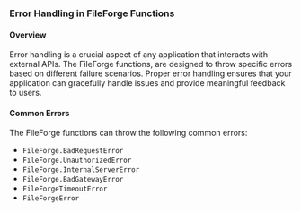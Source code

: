 ### Error Handling in FileForge Functions

#### Overview

Error handling is a crucial aspect of any application that interacts with external APIs. The FileForge functions, are designed to throw specific errors based on different failure scenarios. Proper error handling ensures that your application can gracefully handle issues and provide meaningful feedback to users.

#### Common Errors

The FileForge functions can throw the following common errors:

- `FileForge.BadRequestError`
- `FileForge.UnauthorizedError`
- `FileForge.InternalServerError`
- `FileForge.BadGatewayError`
- `FileForgeTimeoutError`
- `FileForgeError`
